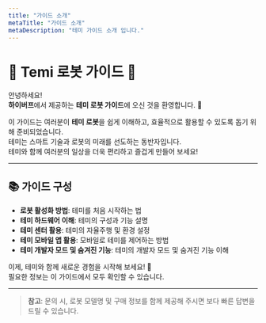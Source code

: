 ```yaml
---
title: "가이드 소개"
metaTitle: "가이드 소개"
metaDescription: "테미 가이드 소개 입니다."
---
```


# 🌟 Temi 로봇 가이드 🌟

안녕하세요!  
**하이버프**에서 제공하는 **테미 로봇 가이드**에 오신 것을 환영합니다. 🎉  

이 가이드는 여러분이 **테미 로봇**을 쉽게 이해하고, 효율적으로 활용할 수 있도록 돕기 위해 준비되었습니다.  
테미는 스마트 기술과 로봇의 미래를 선도하는 동반자입니다.  
테미와 함께 여러분의 일상을 더욱 편리하고 즐겁게 만들어 보세요!  

---

## 📚 가이드 구성

- **로봇 활성화 방법**: 테미를 처음 시작하는 법
- **테미 하드웨어 이해**: 테미의 구성과 기능 설명  
- **테미 센터 활용**: 테미의 자율주행 및 환경 설정
- **테미 모바일 앱 활용**: 모바일로 테미를 제어하는 방법
- **테미 개발자 모드 및 숨겨진 기능**: 테미의 개발자 모드 및 숨겨진 기능 이해

이제, 테미와 함께 새로운 경험을 시작해 보세요! 🚀  
필요한 정보는 이 가이드에서 모두 확인할 수 있습니다.

---

> **참고**: 문의 시, 로봇 모델명 및 구매 정보를 함께 제공해 주시면 보다 빠른 답변을 드릴 수 있습니다.  